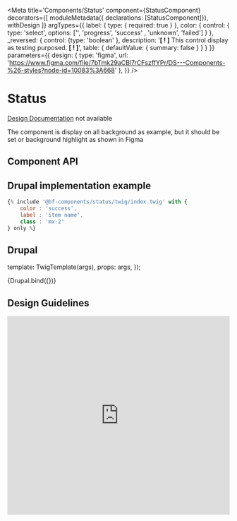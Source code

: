 
<Meta
    title='Components/Status'
    component={StatusComponent}
    decorators={[
        moduleMetadata({ declarations: [StatusComponent]}),
        withDesign
    ]}
    argTypes={{
        label: {
            type: { required: true }
        },
        color: {
            control: { type: 'select', options: ['', 'progress', 'success' , 'unknown', 'failed'] }
        },
        _reversed: {
            control: {type: 'boolean' },
            description: '**[ ! ]** This control display as testing purposed. **[ ! ]**',
            table: { defaultValue: { summary: false } }
        }
    }}
    parameters={{
        design: {
            type: 'figma',
            url: 'https://www.figma.com/file/7bTmk29aCBl7rCFszffYPr/DS---Components-%26-styles?node-id=10083%3A668'
        },
    }}
/>

# Status
[Design Documentation](https://zeroheight.com/79f1d3365/) not available

The component is display on all background as example, but it should be set or background highlight as shown in Figma

## Component API
<ArgsTable of={StatusComponent} />

## Drupal implementation example

```jsx
{% include '@bf-components/status/twig/index.twig' with {
    color : 'success',
    label : 'item name',
    class : 'mx-2'
} only %}
```

## Drupal

  template: TwigTemplate(args),
  props: args,
});

<Canvas withSource='none'>
    <Story
        name='Drupal'
        height='100px'
        args={{
            label       : '',
            color       : '',
            reversed    : false
        }}
    >
        {Drupal.bind({})}
    </Story>
</Canvas>

## Design Guidelines
<iframe width='100%' height='450' src='https://www.figma.com/embed?embed_host=share&url=https://www.figma.com/file/7bTmk29aCBl7rCFszffYPr/DS---Components-%26-styles?node-id=10083%3A668' frameBorder='0' allowFullScreen></iframe>